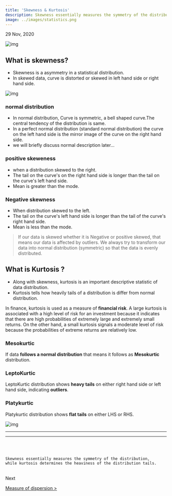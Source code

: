 ```yaml
---
title: 'Skewness & Kurtosis'
description: Skewness essentially measures the symmetry of the distribution,while kurtosis determines the heaviness of the distribution tails.
image: ../images/statistics.png
---
```


29 Nov, 2020

![img](https://i.imgur.com/T7FI3JO.png)


## What is skewness?

- Skewness is a asymmetry in a statistical distribution.
- In skewed data, curve is distorted or skewed in left hand side or right hand side.

![img](https://i.imgur.com/M7dFOfN.png)

### normal distribution
- In normal distribution, Curve is symmetric, a bell shaped curve.The central tendency of the distribution is same.
- In a perfect normal distribution (standard normal distribution) the curve on the left hand side is the mirror image of the curve on the right hand side.
- we will briefly discuss normal description later...

### positive skeweness
- when a distribution skewed to the right.
- The tail on the curve's on the right hand side is longer than the tail on the curve's left hand side.
- Mean is greater than the mode.


### Negative skewness
- When distribution skewed to the left.
- The tail on the curve's left hand side is longer than the tail of the curve's right hand side.
- Mean is less than the mode.


> If our data is skewed whether it is Negative or positive skewed, that means our data is affected by outliers.
We always try to transform our data into normal distribution (symmetric) so that the data is evenly distributed.


## What is Kurtosis ?
- Along with skewness, kurtosis is an important descriptive statistic of data distribution.
- Kurtosis tells how heavily tails of a distribution is differ from normal distribution.

In finance, kurtosis is used as a measure of **financial risk**.
A large kurtosis is associated with a high level of risk for an investment because it indicates that there are high probabilities of extremely large and extremely small returns. On the other hand,
a small kurtosis signals a moderate level of risk because the probabilities of extreme returns are relatively low.


### Mesokurtic
If data **follows a normal distribution** that means it follows as **Mesokurtic** distribution.

### LeptoKurtic
LeptoKurtic distribution shows **heavy tails** on either right hand side or left hand side, indicating **outliers**.

### Platykurtic
Platykurtic distribution shows **flat tails** on either LHS or RHS.


![img](https://i.imgur.com/Br0m4jx.png)

---
---
<br />
<br />


```mdx title=DO-not-confuse
Skewness essentially measures the symmetry of the distribution,
while kurtosis determines the heaviness of the distribution tails.
```
<br />
Next 
<br />

[Measure of dispersion >](/notes/stats/measure-of-dispersion)